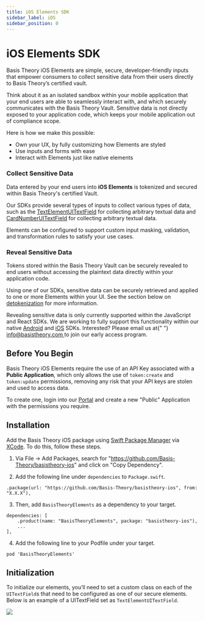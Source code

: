 ```yaml
---
title: iOS Elements SDK
sidebar_label: iOS
sidebar_position: 0
---
```



# iOS Elements SDK

Basis Theory iOS Elements are simple, secure, developer-friendly inputs that empower consumers to collect sensitive data from their users directly to Basis Theory’s certified vault.

Think about it as an isolated sandbox within your mobile application that your end users are able to seamlessly
interact with, and which securely communicates with the Basis Theory Vault. Sensitive data is not directly exposed to
your application code, which keeps your mobile application out of compliance scope.

Here is how we make this possible:

- Own your UX, by fully customizing how Elements are styled
- Use inputs and forms with ease
- Interact with Elements just like native elements

### Collect Sensitive Data

Data entered by your end users into **iOS Elements** is tokenized and secured within Basis Theory's certified Vault.

Our SDKs provide several types of inputs to collect various types of data, such as the [TextElementUITextField](./elements/types##text-element-ui-text-field)
for collecting arbitrary textual data and [CardNumberUITextField](./elements/types##card-number-ui-text-field) for collecting arbitrary textual data.

Elements can be configured to support custom input masking, validation, and transformation rules to satisfy your use cases.

### Reveal Sensitive Data

Tokens stored within the Basis Theory Vault can be securely revealed to end users without accessing the plaintext
data directly within your application code.

Using one of our SDKs, sensitive data can be securely retrieved and applied to one or more Elements within your UI.
See the section below on [detokenization](./elements/methods#detokenization) for more information.

<Alert>
  Revealing sensitive data is only currently supported within the JavaScript and
  React SDKs. We are working to fully support this functionality within our
  native <a href="#android">Android</a> and <a href="#ios">iOS</a> SDKs.
  Interested? Please email us at{" "}
  <a href="mailto:info@basistheory.com?subject=Mobile Elements SDK - Reveal">
    info@basistheory.com
  </a>
  to join our early access program.
</Alert>

## Before You Begin

Basis Theory iOS Elements require the use of an API Key associated with a **Public Application**, which only allows the use of `token:create` and `token:update` permissions, removing any risk that your API keys are stolen and used to access data.

To create one, login into our [Portal](https://portal.basistheory.com) and create a new "Public" Application with the permissions you require.

## Installation

Add the Basis Theory iOS package using <a href="https://www.swift.org/package-manager/">Swift Package Manager</a> via <a href="https://developer.apple.com/xcode/">
XCode</a>. To do this, follow these steps.

1. Via File -> Add Packages, search for "https://github.com/Basis-Theory/basistheory-ios" and click on "Copy Dependency".

2. Add the following line under `dependencies` to `Package.swift`.

```
.package(url: "https://github.com/Basis-Theory/basistheory-ios", from: "X.X.X"),
```

3. Then, add `BasisTheoryElements` as a dependency to your target.

```
dependencies: [
    .product(name: "BasisTheoryElements", package: "basistheory-ios"),
    ...
],
```

4. Add the following line to your Podfile under your target.

```
pod 'BasisTheoryElements'
```

## Initialization

To initialize our elements, you’ll need to set a custom class on each of the `UITextField`s that need to be configured as one of our secure elements.
Below is an example of a UITextField set as `TextElementUITextField`.

![](/img/iOS/initialization.png)

